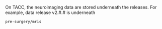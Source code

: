 On TACC, the neuroimaging data are stored underneath the releases. For example, data release v2.#.# is underneath

```bash
pre-surgery/mris
```
